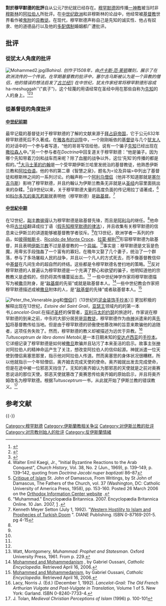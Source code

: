 {{noteTA
|T = zh-hant:對於穆罕默德的批評; zh-hans:对穆罕默德的批评
|1 = zh-hant:對於穆罕默德的批評; zh-hans:对穆罕默德的批评;
}}

'''對於穆罕默德的批評'''自从公元7世纪就已经存在。[[穆罕默德|穆罕默德]]因传播[[一神教|一神教]]被当时非[[穆斯林|穆斯林]]的[[阿拉伯人|阿拉伯人]]所批评。在[[中世纪|中世纪]][[欧洲|欧洲]]和非穆斯林的论战中，他经常被[[基督教|基督教]]世界看作被[[鬼附|鬼附]]的[[异教徒|异教徒]]。在现代，穆罕默德声称自己是先知的诚实性、他占有奴隶、他的道德品行以及他的[[多配偶制|多配偶制]]婚姻都广遭批评。

==批评==
===從犹太人角度的批评===
[[File:Mohammed2.jpg|thumb]]'' (Bahira). 创作于1508年，由[[卢卡斯·范·莱顿|卢卡斯·范·莱顿]]雕刻，展示了在欧洲流传的一个传说。在早期基督教的批评中，塞尔吉乌斯被认为是一个异教的僧侣，他的错误的想法启发了[[古兰经|古兰经]]]]
在中世纪，犹太作家经常将穆罕默德形容成''ha-meshuggah''("疯子")，这个轻蔑的用语经常在圣经中用在那些自称为[[先知|先知]]的人的身上。<ref name="Stillman1979">{{cite book|author=Norman A. Stillman|title=The Jews of Arab lands: a history and source book|url=http://books.google.com/books?id=bFN2ismyhEYC&pg=PA236|accessdate=26 December 2011|year=1979|publisher=Jewish Publication Society|isbn=978-0-8276-0198-7|page=236|archive-date=2019-01-07|archive-url=https://web.archive.org/web/20190107092235/https://books.google.com/books?id=bFN2ismyhEYC&pg=PA236&hl=en|dead-url=no}}</ref><ref>{{Cite web |url=http://books.google.com/books?id=M8o6UZ37ppUC&pg=PA255#v=onepage&q&f=false |title=Defending the West: A Critique of Edward Said's Orientalism By Ibn Warraq Page 255 |access-date=2014-04-17 |archive-date=2020-08-06 |archive-url=https://web.archive.org/web/20200806020957/https://books.google.com/books?id=M8o6UZ37ppUC&pg=PA255#v=onepage&q&f=false |dead-url=no }}</ref><ref>{{Cite web |url=http://books.google.com/books?id=vjFNPT52XjUC&pg=PA21#v=onepage&q&f=false |title=The Legacy of Islamic Antisemitism: From Sacred Texts to Solemn History page 21 |access-date=2014-04-17 |archive-date=2020-08-06 |archive-url=https://web.archive.org/web/20200806025709/https://books.google.com/books?id=vjFNPT52XjUC&pg=PA21#v=onepage&q&f=false |dead-url=no }}</ref>

=== 從基督徒的角度批评 ===

==== [[中世纪前期|中世纪前期]] ====
最早记载的基督徒对于穆罕默德的了解的文献来源于[[拜占庭帝国|拜占庭帝国]]，它于公元632年穆罕默德死后不久著成。在[[雅各布的训导|雅各布的训导]]中，一个刚刚皈依的[[基督徒|基督徒]]与几个[[犹太人|犹太人]]的对话中的一个参与者写道，“他的哥哥写信给他，说有一个骗子[[先知|先知]]已经出现在[[撒拉森人|撒拉森人]]中。”另一个参与者在''Doctrina''中回复道关于穆罕默德：“他是骗子。因为哪个先知带着刀剑和战车而来呢？除了血腥的战争以外，这位‘先知’的传播的都是假的。”<ref>Walter Emil Kaegi, Jr., "Initial Byzantine Reactions to the Arab Conquest", ''Church History'', Vol. 38, No. 2 (Jun., 1969), p. 139–149, p. 139–142, quoting from ''Doctrina Jacobi nuper baptizati'' 86–87</ref>[[大马士革的约翰|大马士革的约翰]]是一个受早期伊斯兰哈里发统治的基督教徒，他熟悉伊斯兰教和[[阿拉伯语|阿拉伯语]]。他的书的第二章《智慧之泉》，题名为<论及异端>中列出了基督徒和穆斯林之间的一系列讨论。约翰声称一个[[阿利乌|阿利乌]][[僧侣|僧侣]]（他并不知道那就是[[塞尔吉乌斯|塞尔吉乌斯]]）影响了穆罕默德，并且约翰认为伊斯兰教条无非就是从[[圣经|圣经]]内容里面挑出来的杂糅。<ref>[http://www.orthodoxinfo.com/general/stjohn_islam.aspx Critique of Islam] {{Wayback|url=http://www.orthodoxinfo.com/general/stjohn_islam.aspx |date=20170630132307 }} St. John of Damascus, From Writings, by St John of Damascus, The Fathers of the Church, vol. 37 (Washington, DC: Catholic University of America Press, 1958), pp. 153-160. Posted 26 March 2006 on the [http://orthodoxinfo.com/ Orthodox Information Center website] {{Wayback|url=http://orthodoxinfo.com/ |date=20110202093946 }}.</ref>自9世纪以来，关于穆罕默德大量的高度负面的传记用拉丁语著成，<ref name="Britannica">"Muhammad." Encyclopædia Britannica. 2007. Encyclopædia Britannica Online. 10 Jan. 2007, [http://search.eb.com/eb/article-251806] {{Wayback|url=http://search.eb.com/eb/article-251806 |date=20200126131857 }}.</ref>如[[科尔多瓦的奥瓦若斯|科尔多瓦的奥瓦若斯]]就表明他（穆罕默德）是[[敌基督|敌基督]]。<ref name="meyer2">Kenneth Meyer Setton (July 1, 1992). "[http://books.google.com/books?vid=ISBN0871692015&id=hk4LAAAAIAAJ&printsec=titlepage Western Hostility to Islam and Prophecies of Turkish Doom] {{Wayback|url=http://books.google.com/books?vid=ISBN0871692015&id=hk4LAAAAIAAJ&printsec=titlepage |date=20200805210127 }}". DIANE Publishing. ISBN 0-87169-201-5. pg 4-15</ref>

==== [[中世紀中期|中世紀中期]]====
在12世纪，[[副主教彼得|副主教彼得]]认为穆罕默德是敌基督先锋，而且是[[阿利乌|阿利乌]]的继任。<ref name="meyer2" />他命令将[[古兰经|古兰经]]翻译成拉丁语（[[假先知穆罕默德的律法|假先知穆罕默德的律法]]），并且收集有关穆罕默德的信息来让伊斯兰的讲道能够被基督教学者驳斥。<ref name="Britannica" />在13世纪，欧洲学者一系列的作品，如[[彼得帕斯卡|彼得帕斯卡]]、[[Ricoldo_de_Monte_Croce|Ricoldo de Monte Croce]]、[[拉蒙·柳利|拉蒙·柳利]]<ref name="Britannica" />形容穆罕默德为敌基督，并且表明[[伊斯兰教|伊斯兰教]]不过是基督教的一个[[异端|异端]]。<ref name="Britannica" />事实是：穆罕默德是文盲是色魔，用卑劣手段強姦了一个富有的寡妇，在晚年又娶了几个妻子，统治了一个群落，参与了多场屠殺人民的战争，并且以一个凡人的方式死去，而不像基督教信仰中[[基督|基督]]在凡间生命的超自然的终结。这些都是令穆罕默德名誉扫地的策略。<ref name="Britannica" />反对穆罕默德的人普遍认为穆罕默德是一个充满了野心和欲望的骗子，他明知道他的宗教教义是虚假的，但扔将其传播蔓延出去。<ref name="Watt">Watt, Montgomery, ''Muhammad: Prophet and Statesman.'' Oxford University Press, 1961. From p. 229.</ref> 一些中世纪神学作家将穆罕默德描写为被[[撒旦|撒旦]]附身，是“[[敌基督|敌基督]]的先驱”或就是敌基督本人。<ref name="Oussani">[http://www.newadvent.org/cathen/10424a.htm Mohammed and Mohammedanism] {{Wayback|url=http://www.newadvent.org/cathen/10424a.htm |date=20180405222343 }}, by Gabriel Oussani, ''Catholic Encyclopedia''. Retrieved April 16, 2006.</ref>一些中世纪教会作家把穆罕默德描述成被[[撒旦|撒旦]]附体的人，是“[[敌基督|敌基督]]的先锋”或者敌基督本人。<ref name="Oussani">[http://www.newadvent.org/cathen/10424a.htm Mohammed and Mohammedanism], by Gabriel Oussani, ''Catholic Encyclopedia''. Retrieved April 16, 2006.</ref>


[[File:Peter_the_Venerable.jpg|thumb]]和[[僧侣|僧侣]]们（13世纪的[[泥金装饰手抄本|泥金装饰手抄本]]）]]
更加积极的解释出现在13世纪，''Estoire del Saint Grail''，[[亚瑟王|亚瑟王]]领域内的的第一本书,''Lancelot-Grail''.在描述[[圣杯|圣杯]]的保管者，[[亚利马太的约瑟|亚利马太的约瑟]]的旅途时，作家说在穆罕默德的到来之前，中东的大部分居民是[[异教徒|异教徒]]，穆罕默德作为由[[神|神]]派遣来的真[[先知|先知]]将基督教传给当地。但是由于穆罕默德的骄傲使他篡改神的旨意来欺骗他的追随者，这项任务失败了。然而，穆罕默德的教义却被描述为远优于异教。<ref>Lacy, Norris J. (Ed.) (December 1, 1992). ''Lancelot-Grail: The Old French Arthurian Vulgate and Post-Vulgate in Translation,'' Volume 1 of 5. New York: Garland. ISBN 0-8240-7733-4.</ref>
''Tultusceptrum de libro domni Metobii'',是一本日期未知的[[安达卢西亚|安达卢西亚]]的[[手抄本|手抄本]]。它详细记录了穆罕默德是如何被[[撒旦|撒旦]]欺骗并且玷污了本来圣洁的启示。故事主张[[神|神]]对阿拉伯人的精神命运产生了关注，想改变阿拉伯人的信仰起源。神就派遣一位天使到僧侣奥塞思那里，指示他对阿拉伯人传道。然而奥塞思的身体状况很糟糕，所以他就指示一个年轻僧侣，奥齐姆去完成天使的使命。奥齐姆就出发去完成使命，但是在途中被一位邪恶天挡住了。无知的奥齐姆认为那邪恶的天使就是之前对奥赛思说话的那位天使。邪恶天使就篡改了奥赛思传给奥齐姆的原始启示，并且将奥齐姆改名为穆罕默德。根据''Tultusceptrum''一书，从此就开始了伊斯兰教的错误教义。<ref>J. Tolan, ''Medieval Christian Perceptions of Islam'' (1996) p. 100-101</ref>

== 参考文献 ==
{{Reflist}}

{{-}}
{{Depictions of Muhammad}}

[[Category:穆罕默德|Category:穆罕默德]]
[[Category:伊斯蘭教相关争议|Category:伊斯蘭教相关争议]]
[[Category:对伊斯兰教的批评|Category:对伊斯兰教的批评]]
[[Category:对宗教创始人的批评|Category:对宗教创始人的批评]]
[[Category:反伊斯蘭情緒|Category:反伊斯蘭情緒]]